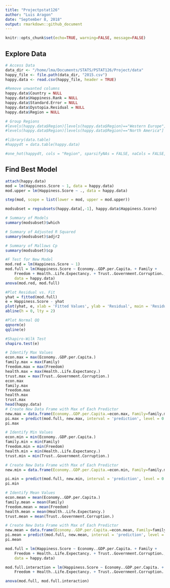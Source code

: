 ```yaml
---
title: "Projectpstat126"
author: "Luis Aragon"
date: "September 8, 2018"
output: rmarkdown::github_document
---
```


```r
knitr::opts_chunk$set(echo=TRUE, warning=FALSE, message=FALSE)
```

## Explore Data
```r
# Access Data
data_dir <- "/home/lma/Documents/STATS/PSTAT126/Project/data"
happy_file <- file.path(data_dir, "2015.csv")
happy.data <- read.csv(happy_file, header = TRUE)

#Remove unwanted columns
happy.data$Country = NULL
happy.data$Happiness.Rank = NULL
happy.data$Standard.Error = NULL
happy.data$Dystopia.Residual = NULL
happy.data$Region = NULL

# Group Regions
#levels(happy.data$Region)[levels(happy.data$Region)=="Western Europe"] <- "Europe"
#levels(happy.data$Region)[levels(happy.data$Region)=="North America"] <- "America"

#library(data.table)
#happydt = data.table(happy.data)

#one_hot(happydt, cols = "Region", sparsifyNAs = FALSE, naCols = FALSE, dropCols = TRUE, dropUnusedLevels = FALSE)
```

## Find Best Model
```r
attach(happy.data)
mod = lm(Happiness.Score ~ 1, data = happy.data)
mod.upper = lm(Happiness.Score ~ ., data = happy.data)

step(mod, scope = list(lower = mod, upper = mod.upper))
```

```r
modsubset = regsubsets(happy.data[,-1], happy.data$Happiness.Score)

# Summary of Models
summary(modsubset)$which

# Summary of Adjusted R Squared
summary(modsubset)$adjr2

# Summary of Mallows Cp
summary(modsubset)$cp
```
```r
#F Test for New Model
mod.red = lm(Happiness.Score ~ 1)
mod.full = lm(Happiness.Score ~ Economy..GDP.per.Capita. + Family + 
    Freedom + Health..Life.Expectancy. + Trust..Government.Corruption., 
    data = happy.data)
anova(mod.red, mod.full)

#Plot Residual vs. Fit
yhat = fitted(mod.full)
e = Happiness.Score - yhat
plot(yhat, e, xlab = 'Fitted Values', ylab = 'Residual', main = 'Residual vs Fit')
abline(h = 0, lty = 2)

#Plot Normal QQ
qqnorm(e)
qqline(e)

#Shapiro-Wilk Test
shapiro.test(e)
```

```r
# Identify Max Values
econ.max = max(Economy..GDP.per.Capita.)
family.max = max(Family)
freedom.max = max(Freedom)
health.max = max(Health..Life.Expectancy.)
trust.max = max(Trust..Government.Corruption.)
econ.max
family.max
freedom.max
health.max
trust.max
head(happy.data)
# Create New Data Frame with Max of Each Predictor
new.max = data.frame(Economy..GDP.per.Capita.=econ.max, Family=family.max, Freedom=freedom.max, Health..Life.Expectancy.=health.max, Trust..Government.Corruption.=trust.max)
pi.max = predict(mod.full, new.max, interval = 'prediction', level = 0.95)
pi.max
```

```r
# Identify Min Values
econ.min = min(Economy..GDP.per.Capita.)
family.min = min(Family)
freedom.min = min(Freedom)
health.min = min(Health..Life.Expectancy.)
trust.min = min(Trust..Government.Corruption.)

# Create New Data Frame with Max of Each Predictor
new.min = data.frame(Economy..GDP.per.Capita.=econ.min, Family=family.min, Freedom=freedom.min, Health..Life.Expectancy.=health.min, Trust..Government.Corruption.=trust.min)

pi.min = predict(mod.full, new.min, interval = 'prediction', level = 0.95)
pi.min
```

```r
# Identify Mean Values
econ.mean = mean(Economy..GDP.per.Capita.)
family.mean = mean(Family)
freedom.mean = mean(Freedom)
health.mean = mean(Health..Life.Expectancy.)
trust.mean = mean(Trust..Government.Corruption.)

# Create New Data Frame with Max of Each Predictor
new.mean = data.frame(Economy..GDP.per.Capita.=econ.mean, Family=family.mean, Freedom=freedom.mean, Health..Life.Expectancy.=health.mean, Trust..Government.Corruption.=trust.mean)
pi.mean = predict(mod.full, new.mean, interval = 'prediction', level = 0.95)
pi.mean
```

```r
mod.full = lm(Happiness.Score ~ Economy..GDP.per.Capita. + Family + 
    Freedom + Health..Life.Expectancy. + Trust..Government.Corruption., 
    data = happy.data)

mod.full.interaction = lm(Happiness.Score ~ Economy..GDP.per.Capita. + Family + 
    Freedom + Health..Life.Expectancy. + Trust..Government.Corruption. + Economy..GDP.per.Capita.*Family + Economy..GDP.per.Capita.*Freedom + Economy..GDP.per.Capita.*Health..Life.Expectancy. + Economy..GDP.per.Capita.*Trust..Government.Corruption., data = happy.data)

anova(mod.full, mod.full.interaction)

```

